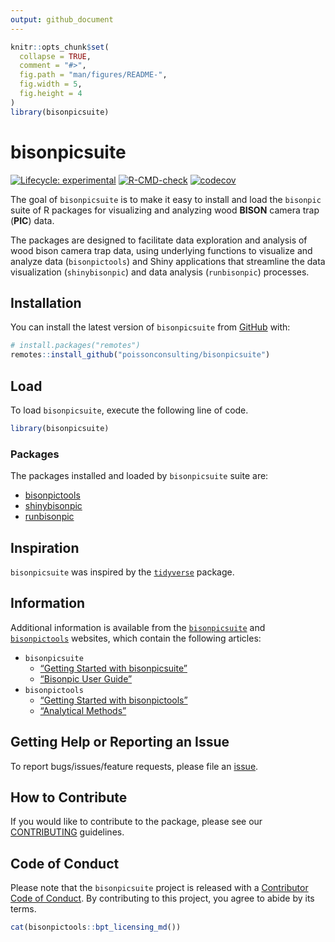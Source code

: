 ```yaml
---
output: github_document
---
```


```r
knitr::opts_chunk$set(
  collapse = TRUE,
  comment = "#>",
  fig.path = "man/figures/README-",
  fig.width = 5,
  fig.height = 4
)
library(bisonpicsuite)
```

# bisonpicsuite

<!-- badges: start -->
[![Lifecycle: experimental](https://img.shields.io/badge/lifecycle-experimental-orange.svg)](https://lifecycle.r-lib.org/articles/stages.html#experimental)
[![R-CMD-check](https://github.com/poissonconsulting/bisonpicsuite/actions/workflows/R-CMD-check.yaml/badge.svg)](https://github.com/poissonconsulting/bisonpicsuite/actions/workflows/R-CMD-check.yaml)
[![codecov](https://codecov.io/gh/poissonconsulting/bisonpicsuite/graph/badge.svg?token=vbj0GkYauL)](https://codecov.io/gh/poissonconsulting/bisonpicsuite)
<!-- badges: end -->

The goal of `bisonpicsuite` is to make it easy to install and load the `bisonpic` suite of
R packages for visualizing and analyzing wood **BISON** camera trap (**PIC**) data.

The packages are designed to facilitate data exploration and analysis of wood bison camera trap data, using underlying functions to visualize and analyze data (`bisonpictools`) and Shiny applications that streamline the data visualization (`shinybisonpic`) and data analysis (`runbisonpic`) processes.

## Installation

You can install the latest version of `bisonpicsuite` from [GitHub](https://github.com/poissonconsulting/bisonpicsuite) with:

``` r
# install.packages("remotes")
remotes::install_github("poissonconsulting/bisonpicsuite")
```

## Load

To load `bisonpicsuite`, execute the following line of code.

```r
library(bisonpicsuite)
```

### Packages

The packages installed and loaded by `bisonpicsuite` suite are:

- [bisonpictools](https://github.com/poissonconsulting/bisonpictools)
- [shinybisonpic](https://github.com/poissonconsulting/shinybisonpic)
- [runbisonpic](https://github.com/poissonconsulting/runbisonpic)

## Inspiration

`bisonpicsuite` was inspired by the [`tidyverse`](https://github.com/tidyverse/tidyverse) package.

## Information

Additional information is available from the [`bisonpicsuite`](https://poissonconsulting.github.io/bisonpicsuite/) and [`bisonpictools`](https://poissonconsulting.github.io/bisonpictools/) websites, which contain the following articles:

- `bisonpicsuite`
  - ["Getting Started with bisonpicsuite"](https://poissonconsulting.github.io/bisonpicsuite/bisonpicsuite-getting-started.html)
  - ["Bisonpic User Guide"](https://poissonconsulting.github.io/bisonpicsuite/bisonpic-user-guide.html)

- `bisonpictools`
  - ["Getting Started with bisonpictools"](https://poissonconsulting.github.io/bisonpictools/bisonpictools-getting-started.html)
  - ["Analytical Methods"](https://poissonconsulting.github.io/bisonpictools/bisonpic-methods.html)

## Getting Help or Reporting an Issue

To report bugs/issues/feature requests, please file an [issue](https://github.com/poissonconsulting/bisonpicsuite/issues/).

## How to Contribute

If you would like to contribute to the package, please see our 
[CONTRIBUTING](https://github.com/poissonconsulting/bisonpicsuite/blob/master/.github/CONTRIBUTING.md) guidelines.

## Code of Conduct

Please note that the `bisonpicsuite` project is released with a [Contributor Code of Conduct](https://contributor-covenant.org/version/2/1/CODE_OF_CONDUCT.html). By contributing to this project, you agree to abide by its terms.

```r
cat(bisonpictools::bpt_licensing_md())
```
